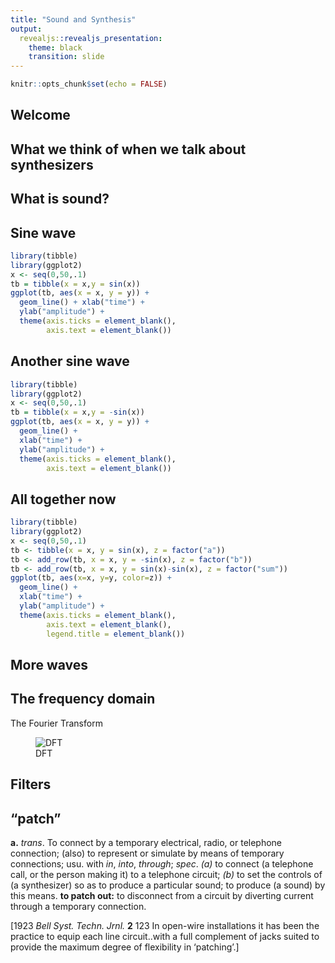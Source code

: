 ```yaml
---
title: "Sound and Synthesis"
output: 
  revealjs::revealjs_presentation:
    theme: black
    transition: slide
---
```


```r
knitr::opts_chunk$set(echo = FALSE)
```

## Welcome

## What we think of when we talk about synthesizers {data-background="Yamaha_DX7_Table_4.JPG"}

## What is sound?

## {data-background="Spherical_pressure_waves.gif"}

## Sine wave

```r
library(tibble)
library(ggplot2)
x <- seq(0,50,.1)
tb = tibble(x = x,y = sin(x))
ggplot(tb, aes(x = x, y = y)) +
  geom_line() + xlab("time") +
  ylab("amplitude") +
  theme(axis.ticks = element_blank(),
        axis.text = element_blank())
```

## Another sine wave

```r
library(tibble)
library(ggplot2)
x <- seq(0,50,.1)
tb = tibble(x = x,y = -sin(x))
ggplot(tb, aes(x = x, y = y)) +
  geom_line() +
  xlab("time") +
  ylab("amplitude") +
  theme(axis.ticks = element_blank(),
        axis.text = element_blank())
```


## All together now

```r
library(tibble)
library(ggplot2)
x <- seq(0,50,.1)
tb <- tibble(x = x, y = sin(x), z = factor("a"))
tb <- add_row(tb, x = x, y = -sin(x), z = factor("b"))
tb <- add_row(tb, x = x, y = sin(x)-sin(x), z = factor("sum"))
ggplot(tb, aes(x=x, y=y, color=z)) +
  geom_line() +
  xlab("time") +
  ylab("amplitude") +
  theme(axis.ticks = element_blank(),
        axis.text = element_blank(),
        legend.title = element_blank())
```


## More waves {data-background="Waveforms.svg"}

## {data-background="ADSR_parameter.svg"}

## The frequency domain

The Fourier Transform

![DFT](DerivedDFT.png)

## Filters

## "patch"

**a.** _trans_. To connect by a temporary electrical, radio, or telephone connection; (also) to represent or simulate by means of temporary connections; usu. with _in_, _into_, _through_; _spec_.  _(a)_ to connect (a telephone call, or the person making it) to a telephone circuit;  _(b)_ to set the controls of (a synthesizer) so as to produce a particular sound; to produce (a sound) by this means. **to patch out:** to disconnect from a circuit by diverting current through a temporary connection.

[1923   _Bell Syst. Techn. Jrnl._ **2** 123   In open-wire installations it has been the practice to equip each line circuit..with a full complement of jacks suited to provide the maximum degree of flexibility in ‘patching’.] 